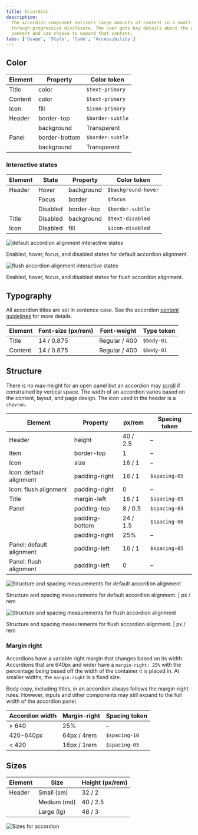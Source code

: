 ```yaml
---
title: Accordion
description:
  The accordion component delivers large amounts of content in a small space
  through progressive disclosure. The user gets key details about the underlying
  content and can choose to expand that content.
tabs: ['Usage', 'Style', 'Code', 'Accessibility']
---
```


## Color

| Element | Property      | Color token      |
| ------- | ------------- | ---------------- |
| Title   | color         | `$text-primary`  |
| Content | color         | `$text-primary`  |
| Icon    | fill          | `$icon-primary`  |
| Header  | border-top    | `$border-subtle` |
|         | background    | Transparent      |
| Panel   | border-bottom | `$border-subtle` |
|         | background    | Transparent      |

### Interactive states

| Element | State    | Property   | Color token         |
| ------- | -------- | ---------- | ------------------- |
| Header  | Hover    | background | `$background-hover` |
|         | Focus    | border     | `$focus`            |
|         | Disabled | border-top | `$border-subtle`    |
| Title   | Disabled | background | `$text-disabled`    |
| Icon    | Disabled | fill       | `$icon-disabled`    |

<Row>
<Column colLg={12}>

![default accordion alignment interactive states](images/accordion-style-2.png)

</Column>
</Row>

<Caption>
  Enabled, hover, focus, and disabled states for default accordion alignment.
</Caption>

<br />

<Row>
<Column colLg={12}>

![flush accordion alignment interactive states](images/accordion-style-3.png)

</Column>
</Row>

<Caption>
  Enabled, hover, focus, and disabled states for flush accordion alignment.
</Caption>

## Typography

All accordion titles are set in sentence case. See the accordion
[content guidelines](/components/accordion/usage#content) for more details.

| Element | Font-size (px/rem) | Font-weight   | Type token |
| ------- | ------------------ | ------------- | ---------- |
| Title   | 14 / 0.875         | Regular / 400 | `$body-01` |
| Content | 14 / 0.875         | Regular / 400 | `$body-01` |

## Structure

There is no max-height for an open panel but an accordion may
[scroll](/components/accordion/usage#scrolling-content) if constrained by
vertical space. The width of an accordion varies based on the content, layout,
and page design. The icon used in the header is a `chevron`.

| Element                  | Property       | px/rem   | Spacing token |
| ------------------------ | -------------- | -------- | ------------- |
| Header                   | height         | 40 / 2.5 | –             |
| Item                     | border-top     | 1        | –             |
| Icon                     | size           | 16 / 1   | –             |
| Icon: default alignment  | padding-right  | 16 / 1   | `$spacing-05` |
| Icon: flush alignment    | padding-right  | 0        | –             |
| Title                    | margin-left    | 16 / 1   | `$spacing-05` |
| Panel                    | padding-top    | 8 / 0.5  | `$spacing-03` |
|                          | padding-bottom | 24 / 1.5 | `$spacing-06` |
|                          | padding-right  | 25%      | –             |
| Panel: default alignment | padding-left   | 16 / 1   | `$spacing-05` |
| Panel: flush alignment   | padding-left   | 0        | –             |

<div className="image--fixed">

![Structure and spacing measurements for default accordion alignment](images/accordion-style-4.png)

</div>

<Caption>
  Structure and spacing measurements for default accordion alignment. | px / rem
</Caption>

<br />

<div className="image--fixed">

![Structure and spacing measurements for flush accordion alignment](images/accordion-style-5.png)

</div>

<Caption>
  Structure and spacing measurements for flush accordion alignment. | px / rem
</Caption>

### Margin right

Accordions have a variable right margin that changes based on its width.
Accordions that are 640px and wider have a `margin-right: 25%` with the
percentage being based off the width of the container it is placed in. At
smaller widths, the `margin-right` is a fixed size.

Body copy, including titles, in an accordion always follows the margin-right
rules. However, inputs and other components may still expand to the full width
of the accordion panel.

| Accordion width | Margin-right | Spacing token |
| --------------- | ------------ | ------------- |
| > 640           | 25%          | –             |
| 420-640px       | 64px / 4rem  | `$spacing-10` |
| < 420           | 16px / 1rem  | `$spacing-05` |

## Sizes

| Element | Size        | Height (px/rem) |
| ------- | ----------- | --------------- |
| Header  | Small (sm)  | 32 / 2          |
|         | Medium (md) | 40 / 2.5        |
|         | Large (lg)  | 48 / 3          |

<div className="image--fixed">

![Sizes for accordion](images/accordion-style-size.png)

</div>
